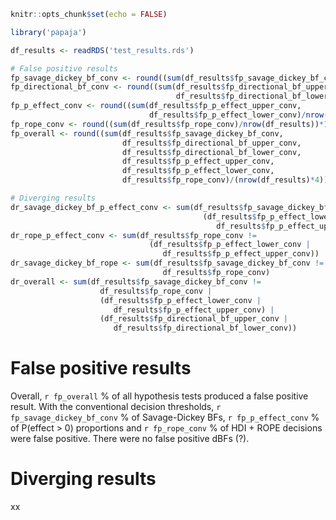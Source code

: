 
```r
knitr::opts_chunk$set(echo = FALSE)
```

```r
library('papaja')

df_results <- readRDS('test_results.rds')

# False positive results
fp_savage_dickey_bf_conv <- round((sum(df_results$fp_savage_dickey_bf_conv)/nrow(df_results))*100,2)
fp_directional_bf_conv <- round((sum(df_results$fp_directional_bf_upper_conv,
                                     df_results$fp_directional_bf_lower_conv)/nrow(df_results))*100,2)
fp_p_effect_conv <- round((sum(df_results$fp_p_effect_upper_conv,
                               df_results$fp_p_effect_lower_conv)/nrow(df_results))*100,2)
fp_rope_conv <- round((sum(df_results$fp_rope_conv)/nrow(df_results))*100,2)
fp_overall <- round((sum(df_results$fp_savage_dickey_bf_conv,
                         df_results$fp_directional_bf_upper_conv,
                         df_results$fp_directional_bf_lower_conv,
                         df_results$fp_p_effect_upper_conv,
                         df_results$fp_p_effect_lower_conv,
                         df_results$fp_rope_conv)/(nrow(df_results)*4))*100,2)

# Diverging results
dr_savage_dickey_bf_p_effect_conv <- sum(df_results$fp_savage_dickey_bf_conv !=
                                           (df_results$fp_p_effect_lower_conv |
                                              df_results$fp_p_effect_upper_conv))
dr_rope_p_effect_conv <- sum(df_results$fp_rope_conv !=
                               (df_results$fp_p_effect_lower_conv |
                                  df_results$fp_p_effect_upper_conv))
dr_savage_dickey_bf_rope <- sum(df_results$fp_savage_dickey_bf_conv !=
                                  df_results$fp_rope_conv)
dr_overall <- sum(df_results$fp_savage_dickey_bf_conv !=
                    df_results$fp_rope_conv |
                    (df_results$fp_p_effect_lower_conv |
                       df_results$fp_p_effect_upper_conv) |
                    (df_results$fp_directional_bf_upper_conv |
                       df_results$fp_directional_bf_lower_conv))
```

# **False positive results**
Overall, `r fp_overall` % of all hypothesis tests produced a false positive result. With the conventional decision thresholds, `r fp_savage_dickey_bf_conv` % of Savage-Dickey BFs, `r fp_p_effect_conv` % of P(effect > 0) proportions and `r fp_rope_conv` % of HDI + ROPE decisions were false positive. There were no false positive dBFs (?).

# **Diverging results**
xx


